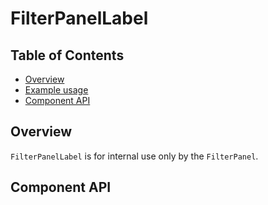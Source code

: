 
# FilterPanelLabel

## Table of Contents

- [Overview](#overview)
- [Example usage](#example-usage)
- [Component API](#component-api)

## Overview

`FilterPanelLabel` is for internal use only by the `FilterPanel`.

<Canvas>
  <Story of={FilterPanelLabelStories.Default} />
</Canvas>

## Component API

<ArgsTable />
